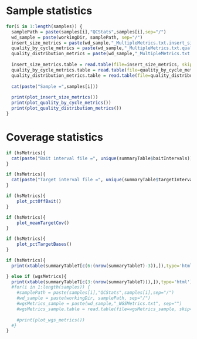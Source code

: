 Sample statistics
========================================================

```r
for(i in 1:length(samples)) {
  samplePath = paste(samples[i],"QCStats",samples[i],sep="/")
  wd_sample = paste(workingDir, samplePath, sep="/")
  insert_size_metrics = paste(wd_sample,"_MultipleMetrics.txt.insert_size_metrics", sep="")
  quality_by_cycle_metrics = paste(wd_sample,"_MultipleMetrics.txt.quality_by_cycle_metrics", sep="")
  quality_distribution_metrics = paste(wd_sample,"_MultipleMetrics.txt.quality_distribution_metrics", sep="")
  
  insert_size_metrics.table = read.table(file=insert_size_metrics, skip=10, head=TRUE)
  quality_by_cycle_metrics.table = read.table(file=quality_by_cycle_metrics, head=TRUE)
  quality_distribution_metrics.table = read.table(file=quality_distribution_metrics, head=TRUE)
  
  cat(paste("Sample =",samples[i]))
  
  print(plot_insert_size_metrics())
  print(plot_quality_by_cycle_metrics())
  print(plot_quality_distribution_metrics())
}
```

Coverage statistics
========================================================
```r
if (hsMetrics){
  cat(paste("Bait interval file =", unique(summaryTable$baitIntervals)))
}
```
```r
if (hsMetrics){
  cat(paste("Target interval file =", unique(summaryTable$targetIntervals)))
}
```

```r
if (hsMetrics){
    plot_pctOffBait()
}
```   

```r
if (hsMetrics){    
    plot_meanTargetCov()
}
```

```r
if (hsMetrics){
    plot_pctTargetBases()
}
```

```r
if (hsMetrics){
  print(xtable(summaryTableT[c(6:(nrow(summaryTableT)-3)),]),type='html')

} else if (wgsMetrics){
  print(xtable(summaryTableT[c(3:(nrow(summaryTableT))),]),type='html')
  #for(i in 1:length(samples)) {
    #samplePath = paste(samples[i],"QCStats",samples[i],sep="/")
    #wd_sample = paste(workingDir, samplePath, sep="/")
    #wgsMetrics_sample = paste(wd_sample,"_WGSMetrics.txt", sep="")
    #wgsMetrics_sample.table = read.table(file=wgsMetrics_sample, skip=10, head=TRUE)
    
    #print(plot_wgs_metrics())
  #}
}
```